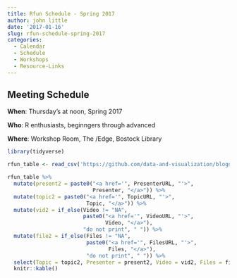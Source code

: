 ```yaml
---
title: Rfun Schedule - Spring 2017
author: john little
date: '2017-01-16'
slug: rfun-schedule-spring-2017
categories:
  - Calendar
  - Schedule
  - Workshops
  - Resource-Links
---
```


## Meeting Schedule

**When**: Thursday's at noon, Spring 2017

**Who**: R enthusiasts, beginngers through advanced 

**Where**: Workshop Room, The /Edge, Bostock Library

```r

library(tidyverse)

rfun_table <- read_csv('https://github.com/data-and-visualization/blogdown2-rfun/raw/master/static/data/data.csv')
```


```r
rfun_table %>% 
  mutate(present2 = paste0("<a href='", PresenterURL, "'>", 
                           Presenter, "</a>")) %>%
  mutate(topic2 = paste0("<a href='", TopicURL, "'>", 
                         Topic, "</a>")) %>% 
  mutate(vid2 = if_else(Video != "NA", 
                        paste0("<a href='", VideoURL, "'>", 
                               Video, "</a>"), 
                        "do not print", " ")) %>% 
  mutate(file2 = if_else(Files != "NA", 
                         paste0("<a href='", FilesURL, "'>", 
                                Files, "</a>"),
                         "do not print", " ")) %>% 
  select(Topic = topic2, Presenter = present2, Video = vid2, Files = file2, Date) %>% 
  knitr::kable()

```


